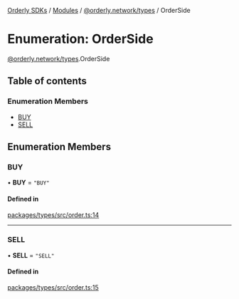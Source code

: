 [Orderly SDKs](/sdks/tech-doc/README) / [Modules](/sdks/tech-doc/modules) / [@orderly.network/types](/sdks/tech-doc/modules/orderly_network_types) / OrderSide

# Enumeration: OrderSide

[@orderly.network/types](/sdks/tech-doc/modules/orderly_network_types).OrderSide

## Table of contents

### Enumeration Members

- [BUY](/sdks/tech-doc/enums/orderly_network_types.OrderSide#buy)
- [SELL](/sdks/tech-doc/enums/orderly_network_types.OrderSide#sell)

## Enumeration Members

### BUY

• **BUY** = ``"BUY"``

#### Defined in

[packages/types/src/order.ts:14](https://github.com/OrderlyNetwork/js-sdk/blob/d47dd11/packages/types/src/order.ts#L14)

___

### SELL

• **SELL** = ``"SELL"``

#### Defined in

[packages/types/src/order.ts:15](https://github.com/OrderlyNetwork/js-sdk/blob/d47dd11/packages/types/src/order.ts#L15)
